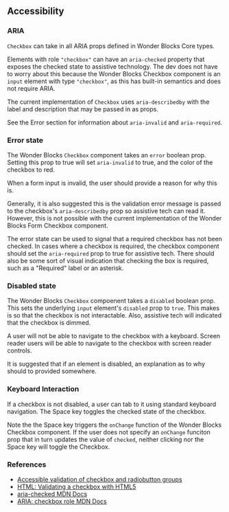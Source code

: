 
<Meta of={CheckboxAccessibilityStories} />

## Accessibility

### ARIA

`Checkbox` can take in all ARIA props defined in Wonder Blocks Core types.

Elements with role `"checkbox"` can have an `aria-checked` property that
exposes the checked state to assistive technology. The dev does not have
to worry about this because the Wonder Blocks Checkbox component is an
`input` element with type `"checkbox"`, as this has built-in semantics and
does not require ARIA.

The current implementation of `Checkbox` uses `aria-describedby` with the
label and description that may be passed in as props.

See the Error section for information about `aria-invalid` and
`aria-required`.

### Error state

The Wonder Blocks `Checkbox` component takes an `error` boolean prop. Setting
this prop to true will set `aria-invalid` to true, and the color of the
checkbox to red.

When a form input is invalid, the user should provide a reason for why
this is.

Generally, it is also suggested this is the validation error message is
passed to the checkbox's `aria-describedby` prop so assistive tech can
read it. However, this is not possible with the current implementation of
the Wonder Blocks Form Checkbox component.

The error state can be used to signal that a required checkbox has not been
checked. In cases where a checkbox is required, the checkbox component should
set the `aria-required` prop to true for assistive tech.
There should also be some sort of visual indication that checking
the box is required, such as a "Required" label or an asterisk.

<Canvas>
  <Story of={CheckboxAccessibilityStories.ErrorState} />
</Canvas>

### Disabled state

The Wonder Blocks `Checkbox` compoenent takes a `disabled` boolean prop.
This sets the underlying `input` element's `disabled` prop to `true`.
This makes is so that the checkbox is not interactable. Also, assistive
tech will indicated that the checkbox is dimmed.

A user will not be able to navigate to the checkbox with a keyboard.
Screen reader users will be able to navigate to the checkbox with
screen reader controls.

It is suggested that if an element is disabled, an explanation as to why
should to provided somewhere.

<Canvas>
  <Story of={CheckboxAccessibilityStories.DisabledState} />
</Canvas>

### Keyboard Interaction

If a checkbox is not disabled, a user can tab to it using standard
keyboard navigation. The Space key toggles the checked state of the checkbox.

Note the the Space key triggers the `onChange` function of the
Wonder Blocks Checkbox component. If the user does not specify an `onChange`
funciton prop that in turn updates the value of `checked`, neither clicking
nor the Space key will toggle the Checkbox.

### References

* [Accessible validation of checkbox and radiobutton groups](https://blog.tenon.io/accessible-validation-of-checkbox-and-radiobutton-groups/)
* [HTML: Validating a checkbox with HTML5](https://www.the-art-of-web.com/html/html5-checkbox-required/#example1)
* [aria-checked MDN Docs](https://developer.mozilla.org/en-US/docs/Web/Accessibility/ARIA/Attributes/aria-checked)
* [ARIA: checkbox role MDN Docs](https://developer.mozilla.org/en-US/docs/Web/Accessibility/ARIA/Roles/checkbox_role)
